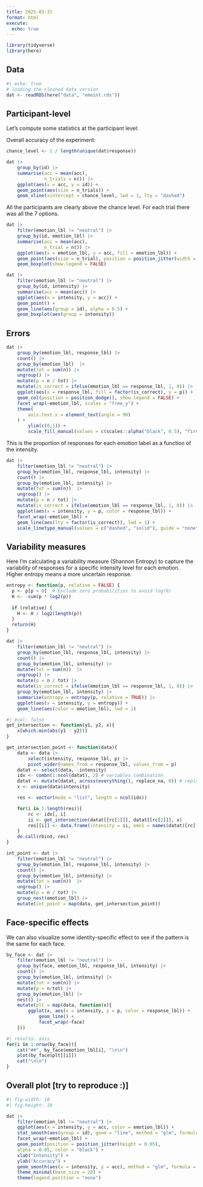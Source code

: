 ```yaml
---
title: 2025-03-31
format: html
execute: 
  echo: true
---
```


```r
library(tidyverse)
library(here)
```

## Data

```r
#| echo: true
# loading the cleaned data version
dat <- readRDS(here("data", "emoint.rds"))
```

## Participant-level

Let's compute some statistics at the participant level:

Overall accuracy of the experiment:
```r

chance_level <- 1 / length(unique(dat$response))

dat |> 
    group_by(id) |> 
    summarise(acc = mean(acc),
              n_trials = n()) |>
    ggplot(aes(x = acc, y = id)) +
    geom_point(aes(size = n_trials)) +
    geom_vline(xintercept = chance_level, lwd = 1, lty = "dashed")
```

All the participants are clearly above the chance level. For each trial there was all the 7 options.

```r
dat |> 
    filter(emotion_lbl != "neutral") |> 
    group_by(id, emotion_lbl) |> 
    summarise(acc = mean(acc),
              n_trial = n()) |> 
    ggplot(aes(x = emotion_lbl, y = acc, fill = emotion_lbl)) +
    geom_point(aes(size = n_trial), position = position_jitter(width = 0.3, seed = 2025), alpha = 0.5, show.legend = FALSE) +
    geom_boxplot(show.legend = FALSE)
```

```r
dat |>
    filter(emotion_lbl != "neutral") |>  
    group_by(id, intensity) |> 
    summarise(acc = mean(acc)) |> 
    ggplot(aes(x = intensity, y = acc)) +
    geom_point() +
    geom_line(aes(group = id), alpha = 0.5) +
    geom_boxplot(aes(group = intensity))
```

## Errors

```r
dat |> 
    group_by(emotion_lbl, response_lbl) |> 
    count() |> 
    group_by(emotion_lbl)  |> 
    mutate(tot = sum(n)) |> 
    ungroup() |> 
    mutate(p = n / tot) |> 
    mutate(is_correct = ifelse(emotion_lbl == response_lbl, 1, 0)) |> 
    ggplot(aes(x = response_lbl, fill = factor(is_correct), y = p)) +
    geom_col(position = position_dodge(), show.legend = FALSE) +
    facet_wrap(~emotion_lbl, scales = "free_y") +
    theme(
        axis.text.x = element_text(angle = 90)
    ) +
        ylim(c(0,1)) +
        scale_fill_manual(values = c(scales::alpha("black", 0.5), "firebrick"))
```

This is the proportion of responses for each emotion label as a function of the intensity.


```r
dat |> 
    filter(emotion_lbl != "neutral") |> 
    group_by(emotion_lbl, response_lbl, intensity) |> 
    count() |> 
    group_by(emotion_lbl, intensity) |> 
    mutate(tot = sum(n))  |> 
    ungroup() |> 
    mutate(p = n / tot) |> 
    mutate(is_correct = ifelse(emotion_lbl == response_lbl, 1, 0)) |> 
    ggplot(aes(x = intensity, y = p, color = response_lbl)) +
    facet_wrap(~emotion_lbl) +
    geom_line(aes(lty = factor(is_correct)), lwd = 1) +
    scale_linetype_manual(values = c("dashed", "solid"), guide = "none")
```

## Variability measures

Here I'm calculating a variability measure (Shannon Entropy) to capture the variability of responses for a specific intensity level for each emotion. Higher entropy means a more uncertain response.

```r
entropy <- function(p, relative = FALSE) {
  p <- p[p > 0]  # Exclude zero probabilities to avoid log(0)
  H <- -sum(p * log2(p))
  
  if (relative) {
    H <- H / log2(length(p))
  }
  return(H)
}

dat |> 
    filter(emotion_lbl != "neutral") |> 
    group_by(emotion_lbl, response_lbl, intensity) |> 
    count() |> 
    group_by(emotion_lbl, intensity) |> 
    mutate(tot = sum(n))  |> 
    ungroup() |> 
    mutate(p = n / tot) |> 
    mutate(is_correct = ifelse(emotion_lbl == response_lbl, 1, 0)) |> 
    group_by(emotion_lbl, intensity) |> 
    summarise(entropy = entropy(p, relative = TRUE)) |> 
    ggplot(aes(x = intensity, y = entropy)) +
    geom_line(aes(color = emotion_lbl), lwd = 1)
```

```r
#| eval: false
get_intersection <- function(y1, y2, x){
    x[which.min(abs(y1 - y2))]
}

get_intersection_point <- function(data){
    data <- data |> 
        select(intensity, response_lbl, p) |> 
        pivot_wider(names_from = response_lbl, values_from = p)
    datat <- select(data, -intensity)
    idx <- combn(1:ncol(datat), 2) # variables combination
    datat <- mutate(datat, across(everything(), replace_na, 0)) # replace NA with 0
    x <- unique(data$intensity)

    res <- vector(mode = "list", length = ncol(idx))

    for(i in 1:length(res)){
        rc <- idx[, i]
        ii <- get_intersection(datat[[rc[1]]], datat[[rc[2]]], x)
        res[[i]] <- data.frame(intensity = ii, emo1 = names(datat)[rc[1]], emo2 = names(datat)[rc[2]])
    }
    do.call(rbind, res)
}

int_point <- dat |> 
    filter(emotion_lbl != "neutral") |> 
    group_by(emotion_lbl, response_lbl, intensity) |> 
    count() |> 
    group_by(emotion_lbl, intensity) |> 
    mutate(tot = sum(n))  |> 
    ungroup() |> 
    mutate(p = n / tot) |> 
    group_nest(emotion_lbl) |> 
    mutate(int_point = map(data, get_intersection_point))
```

## Face-specific effects

We can also visualize some identity-specific effect to see if the pattern is the same for each face.

```r
by_face <- dat |> 
    filter(emotion_lbl != "neutral") |> 
    group_by(face, emotion_lbl, response_lbl, intensity) |> 
    count() |> 
    group_by(emotion_lbl, intensity) |> 
    mutate(tot = sum(n)) |> 
    mutate(p = n/tot) |> 
    group_by(emotion_lbl) |> 
    nest() |> 
    mutate(plt = map(data, function(x){
        ggplot(x, aes(x = intensity, y = p, color = response_lbl)) +
            geom_line() +
            facet_wrap(~face)
    }))
```

::: {.panel-tabset}

```r
#| results: asis
for(i in 1:nrow(by_face)){
    cat("##", by_face$emotion_lbl[i], "\n\n")
    plot(by_face$plt[[i]])
    cat("\n\n")
}
```

:::

## Overall plot [try to reproduce :)]

```r
#| fig-width: 10
#| fig-height: 10

dat |> 
    filter(emotion_lbl != "neutral") |> 
    ggplot(aes(x = intensity, y = acc, color = emotion_lbl)) +
    stat_smooth(aes(group = id), geom = "line", method = "glm", formula = y ~ x, method.args = list(family = binomial()), se = FALSE, alpha = 0.5) +
    facet_wrap(~emotion_lbl) +
    geom_point(position = position_jitter(height = 0.05),
    alpha = 0.05, color = "black") +
    xlab("Intensity") +
    ylab("Accuracy") +
    geom_smooth(aes(x = intensity, y = acc), method = "glm", formula = y ~ x, method.args = list(family = binomial()), se = FALSE, color = "black") +
    theme_minimal(base_size = 20) +
    theme(legend.position = "none")
```
